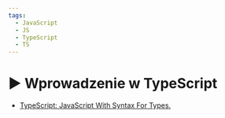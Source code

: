 ```yaml
---
tags:
  - JavaScript
  - JS
  - TypeScript
  - TS
---
```



# ▶️ Wprowadzenie w TypeScript

<VimeoPlayer videoId="753410085" />

- [TypeScript: JavaScript With Syntax For Types.](https://www.typescriptlang.org/)
